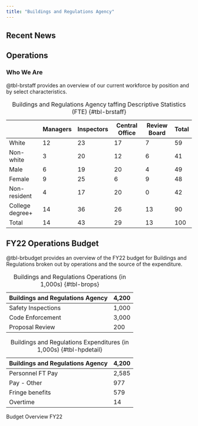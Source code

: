 ```yaml
---
title: "Buildings and Regulations Agency"
---
```


<!---# ## Mission Statement

Our Mission is to safeguard public health in Hopetopia by ensuring that the buildings that serve our community spaces meet the highest standards of quality and safety. We strive to review new development proposals, conduct building safety inspections, and enforce code standards in an effective and efficient manner.--->

## Recent News
<!---#
::: callout-note
**10/6/2022** In conjunction with city-wide efforts to improve services, Buildings and Regulations has identified three performance goals that it will begin tracking and reporting publicly. 1. Improve the time it takes to review site plan and existing structures for code compliance. 2. Improve the promptness of responses to public input. 3. Reduce the average time to approval for proposed new housing projects.
:::

::: callout-note
**9/12/2022** The BRA chief notes she does not have the staff necessary to address these concerns in a timely manner. Similarly, developers have noted that delays in plan approvals from the BRA have driven up the cost of building throughout the city.
:::
--->
## Operations

### Who We Are

@tbl-brstaff provides an overview of our current workforce by position and by select characteristics.

|                 | Managers | Inspectors | Central Office | Review Board | Total |
|-----------------|----------|------------|----------------|--------------|-------|
| White           | 12       | 23         | 17             | 7            | 59    |
| Non-white       | 3        | 20         | 12             | 6            | 41    |
| Male            | 6        | 19         | 20             | 4            | 49    |
| Female          | 9        | 25         | 6              | 9            | 48    |
| Non-resident    | 4        | 17         | 20             | 0            | 42    |
| College degree+ | 14       | 36         | 26             | 13           | 90    |
| Total           | 14       | 43         | 29             | 13           | 100   |

: Buildings and Regulations Agency taffing Descriptive Statistics (FTE) {#tbl-brstaff}

<!---
### How We're Doing

@tbl-brperf captures our agency's current performance toward our newly adopted goals separately by ward.

|                                                         | NW  | SW  | NE  | SE  |
|------------------------------------------------|------|------|------|------|
| Average time before complete code assessment (in weeks) | 6   | 14  | 8   | 1   |
| Average time for response to public contact (in weeks)  | 2   | 4   | 3   | 1   |
| Average time for project approval (in months)           | 16  | 10  | 13  | 18  |

: Buildings and Regulations Agency Performance Indicators by Ward {#tbl-brperf}

## Current Operations Budget

@tbl-brbudget22 lays our our FY22 operations budget. The mayor proposed a 4,317,000 increase in our budget. After meeting with property owners through several homeowner's associations and rotary club meetings, we have prioritized code enforcement in our allocation of the new funds. We have also increased our staffing for proposal review after consultation with local developers and construction companies.

::: {#tbl-brbudget22 layout-ncol="2"}
| Buildings and Regulations Agency | 8,517 |
|----------------------------------|-------|
| Safety Inspections               | 2,000 |
| Code Enforcement                 | 5,000 |
| Proposal Review                  | 1,517 |

: Buildings and Regulations Operations (in 1,000s) {#tbl-brops22}

| Buildings and Regulations Agency | 8,517 |
|----------------------------------|-------|
| Personnel FT Pay                 | 5,585 |
| Pay - Other                      | 1,494 |
| Fringe benefits                  | 1,579 |
| Overtime                         | 14    |

: Buildings and Regulations Expenditures (in 1,000s) {#tbl-hpdetail22}

Budget Overview FY22
:::
--->
## FY22 Operations Budget

@tbl-brbudget provides an overview of the FY22 budget for Buildings and Regulations broken out by operations and the source of the expenditure.

::: {#tbl-brbudget layout-ncol="2"}
| Buildings and Regulations Agency | 4,200 |
|----------------------------------|-------|
| Safety Inspections               | 1,000 |
| Code Enforcement                 | 3,000 |
| Proposal Review                  | 200   |

: Buildings and Regulations Operations (in 1,000s) {#tbl-brops}

| Buildings and Regulations Agency | 4,200 |
|----------------------------------|-------|
| Personnel FT Pay                 | 2,585 |
| Pay - Other                      | 977   |
| Fringe benefits                  | 579   |
| Overtime                         | 14    |

: Buildings and Regulations Expenditures (in 1,000s) {#tbl-hpdetail}

Budget Overview FY22
:::
